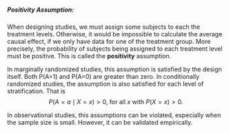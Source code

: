 ##### Positivity Assumption: 
When designing studies, we must assign some subjects to each the treatment levels. Otherwise, it would be impossible to calculate the average causal effect, if we only have data for one of the treatment group. More precisely, the probability of subjects being assigned to each treatment level must be positive. This is called the **positivity** assumption.

In marginally randomized studies, this assumption is satisfied by the design itself. Both P(A=1) and P(A=0) are greater than zero. In conditionally randomized studies, the assumption is also satisfied for each level of stratification. That is 
$$P(A=a \mid X=x) > 0 \text{, for all }x \text{ with } P(X=x) > 0.$$

In observational studies, this assumptions can be violated, especially when the sample size is small. However, it can be validated empirically.
